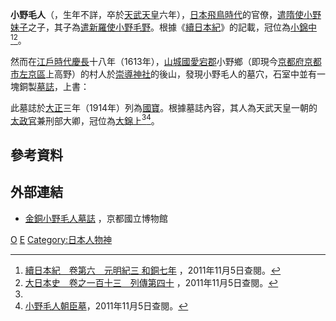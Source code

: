 {{japanese|japanese=小野 毛人|kana=おの の えみし|romaji=Ono no Emishi|舊寫 =小野 毛人|}}
'''小野毛人'''（{{bd|？||677年||O}}，生年不詳，卒於[[天武天皇|天武天皇]]六年），[[日本|日本]][[飛鳥時代|飛鳥時代]]的官僚，[[遣隋使|遣隋使]][[小野妹子|小野妹子]]之子，其子為[[遣新羅使|遣新羅使]][[小野毛野|小野毛野]]。根據《[[續日本紀|續日本紀]]》的記載，冠位為[[小錦中|小錦中]]<ref>[http://miko.org/~uraki/kuon/furu/text/syokki/syokki06.htm#skk06_03 續日本紀　卷第六　元明紀三 和銅七年] {{Wayback|url=http://miko.org/~uraki/kuon/furu/text/syokki/syokki06.htm#skk06_03 |date=20190626110019 }}，2011年11月5日查閱。</ref><ref name="dainihonsi">[http://miko.org/~uraki/kuon/furu/text/dainihonsi/dns113.htm 大日本史　卷之一百十三　列傳第四十] {{Wayback|url=http://miko.org/~uraki/kuon/furu/text/dainihonsi/dns113.htm |date=20191114065806 }}，2011年11月5日查閱。</ref>。

然而在[[江戶時代|江戶時代]][[慶長|慶長]]十八年（1613年），[[山城國|山城國]][[愛宕郡|愛宕郡]]小野鄉（即現今[[京都府|京都府]][[京都市|京都市]][[左京區|左京區]]上高野）的村人於[[崇導神社|崇導神社]]的後山，發現小野毛人的墓穴，石室中並有一塊銅製[[墓誌|墓誌]]，上書：

{{cquote|飛鳥淨御原宮治天下天皇　御朝廷太政官兼刑部大卿位大錦上<br />
小野毛人朝臣之墓　營造歲次丁丑年十二月上旬即葬}}

此墓誌於[[大正|大正]]三年（1914年）列為[[日本國寶|國寶]]。根據墓誌內容，其人為天武天皇一朝的[[太政官|太政官]]兼刑部大卿，冠位為[[大錦上|大錦上]]<ref name="dainihonsi" /><ref>[http://www.city.kyoto.jp/somu/rekishi/fm/ishibumi/html/sa029.html 小野毛人朝臣墓]，2011年11月5日查閱。</ref>。

==參考資料==
<div class="references-small">
<references/>
</div>

==外部連結==
*[http://www.kyohaku.go.jp/jp/syuzou/meihin/kouko/item09.html 金銅小野毛人墓誌] {{Wayback|url=http://www.kyohaku.go.jp/jp/syuzou/meihin/kouko/item09.html |date=20191031171021 }}，京都國立博物館{{Ja}}

{{DEFAULTSORT:Ono no Emishi}}

[[Category:飛鳥時代人物|O]]
[[Category:小野氏|E]]
[[Category:日本人物神|Category:日本人物神]]